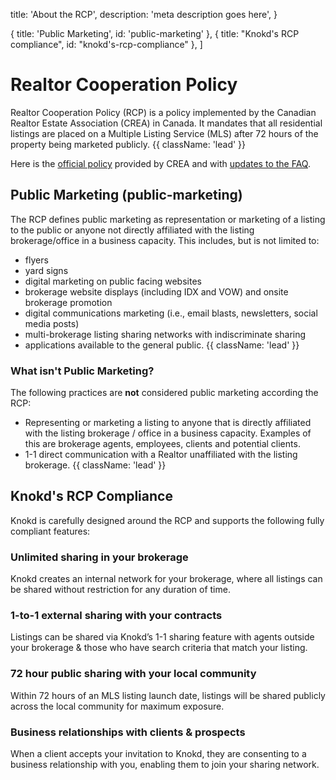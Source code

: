 

  title: 'About the RCP',
  description:
    'meta description goes here',
}

  { title: 'Public Marketing', id: 'public-marketing' },
  { title: "Knokd's RCP compliance", id: "knokd's-rcp-compliance" },
]



<HeroPattern />

# Realtor Cooperation Policy

Realtor Cooperation Policy (RCP) is a policy implemented by the Canadian Realtor Estate Association (CREA) in Canada. It mandates that all residential listings are placed on a Multiple Listing Service (MLS) after 72 hours of the property being marketed publicly. {{ className: 'lead' }}

Here is the [official policy](https://member.crea.ca/wp-content/uploads/2023/03/REALTORR-Cooperation-Policy-March-2023.pdf) provided by CREA and with [updates to the FAQ](https://news2me.crea.ca/new-realtor-cooperation-policy-faqs-available).

## Public Marketing (public-marketing)

The RCP defines public marketing as representation or marketing of a listing to the public or
anyone not directly affiliated with the listing brokerage/office in a business capacity. This includes, but is not limited to:
* flyers
* yard signs
* digital marketing on public facing websites
* brokerage website displays (including IDX and VOW) and onsite brokerage promotion
* digital communications marketing (i.e., email blasts, newsletters, social media posts)
* multi-brokerage listing sharing networks with indiscriminate sharing
* applications available to the general public. {{ className: 'lead' }}

### What isn't Public Marketing?

The following practices are **not** considered public marketing according the RCP:

* Representing or marketing a listing to anyone that is directly affiliated with the listing brokerage / office in a business capacity. Examples of this are brokerage agents, employees, clients and potential clients.
* 1-1 direct communication with a Realtor unaffiliated with the listing brokerage. {{ className: 'lead' }}

## Knokd's RCP Compliance

Knokd is carefully designed around the RCP and supports the following fully compliant features:

<h3 className="flex gap-2 items-center"><StoreIcon className="h-8 w-8 fill-indigo-500/20 stroke-indigo-500 transition-colors group-hover/button:stroke-indigo-400" /> Unlimited sharing in your brokerage </h3>
Knokd creates an internal network for your brokerage, where all listings can be shared without restriction for any duration of time.

<h3 className="flex gap-2 items-center"><ShareIcon className="h-8 w-8 fill-indigo-500/20 stroke-indigo-500 transition-colors group-hover/button:stroke-indigo-400" /> 1-to-1 external sharing with your contracts </h3>
Listings can be shared via Knokd’s 1-1 sharing feature with agents outside your brokerage & those who have search criteria that match your listing.

<h3 className="flex gap-2 items-center"><ClockIcon className="h-8 w-8 fill-indigo-500/20 stroke-indigo-500 transition-colors group-hover/button:stroke-indigo-400" /> 72 hour public sharing with your local community </h3>
Within 72 hours of an MLS listing launch date, listings will be shared publicly across the local community for maximum exposure.

<h3 className="flex gap-2 items-center"><UserIcon className="h-8 w-8 fill-indigo-500/20 stroke-indigo-500 transition-colors group-hover/button:stroke-indigo-400" /> Business relationships with clients & prospects </h3>
When a client accepts your invitation to Knokd, they are consenting to a business relationship with you, enabling them to join your sharing network.

